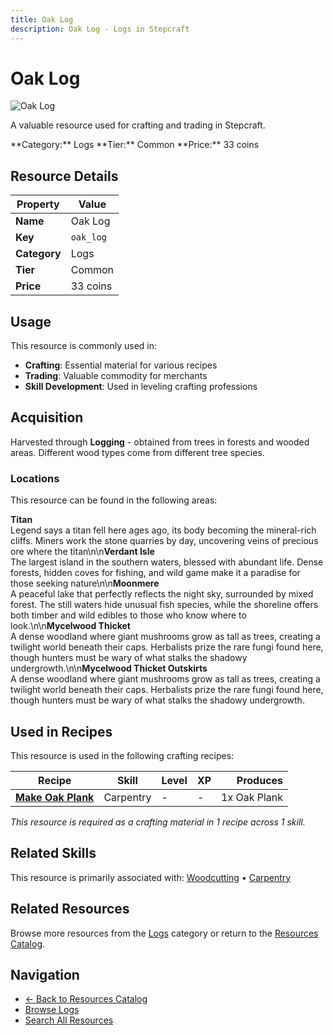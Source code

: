 ```yaml
---
title: Oak Log
description: Oak Log - Logs in Stepcraft
---
```


# Oak Log

<div className="flex items-start gap-6 mb-8">
  <div className="flex-shrink-0">
    <img src="/assets/resources/woodcutting/oak_log.png" alt="Oak Log" className="w-24 h-24 border rounded-lg" />
  </div>
  <div className="flex-1">
    <div className="space-y-2">
      <p className="text-lg text-muted-foreground">A valuable resource used for crafting and trading in Stepcraft.</p>
      <div className="flex flex-wrap gap-4 text-sm">
        <span className="px-2 py-1 bg-blue-100 dark:bg-blue-900 rounded-md">
          **Category:** Logs
        </span>
        <span className="px-2 py-1 bg-gray-100 dark:bg-gray-900 rounded-md">
          **Tier:** Common
        </span>
        <span className="px-2 py-1 bg-green-100 dark:bg-green-900 rounded-md">
          **Price:** 33 coins
        </span>
      </div>
    </div>
  </div>
</div>

## Resource Details

| Property | Value |
|----------|-------|
| **Name** | Oak Log |
| **Key** | `oak_log` |
| **Category** | Logs |
| **Tier** | Common |
| **Price** | 33 coins |


## Usage

This resource is commonly used in:

- **Crafting**: Essential material for various recipes
- **Trading**: Valuable commodity for merchants
- **Skill Development**: Used in leveling crafting professions




## Acquisition

Harvested through **Logging** - obtained from trees in forests and wooded areas. Different wood types come from different tree species.

### Locations

This resource can be found in the following areas:

**Titan**  
Legend says a titan fell here ages ago, its body becoming the mineral-rich cliffs. Miners work the stone quarries by day, uncovering veins of precious ore where the titan\n\n**Verdant Isle**  
The largest island in the southern waters, blessed with abundant life. Dense forests, hidden coves for fishing, and wild game make it a paradise for those seeking nature\n\n**Moonmere**  
A peaceful lake that perfectly reflects the night sky, surrounded by mixed forest. The still waters hide unusual fish species, while the shoreline offers both timber and wild edibles to those who know where to look.\n\n**Mycelwood Thicket**  
A dense woodland where giant mushrooms grow as tall as trees, creating a twilight world beneath their caps. Herbalists prize the rare fungi found here, though hunters must be wary of what stalks the shadowy undergrowth.\n\n**Mycelwood Thicket Outskirts**  
A dense woodland where giant mushrooms grow as tall as trees, creating a twilight world beneath their caps. Herbalists prize the rare fungi found here, though hunters must be wary of what stalks the shadowy undergrowth.


## Used in Recipes

This resource is used in the following crafting recipes:

| Recipe | Skill | Level | XP | Produces |
|--------|-------|-------|----|---------:|
| **[Make Oak Plank](/docs/resources/individual/oak_plank)** | Carpentry | - | - | 1x Oak Plank |

*This resource is required as a crafting material in 1 recipe across 1 skill.*


## Related Skills

This resource is primarily associated with: [Woodcutting](/docs/skills/individual/woodcutting) • [Carpentry](/docs/skills/individual/carpentry)

## Related Resources

Browse more resources from the [Logs](/docs/resources#logs) category or return to the [Resources Catalog](/docs/resources).

## Navigation

- [← Back to Resources Catalog](/docs/resources)
- [Browse Logs](/docs/resources#logs)
- [Search All Resources](/search)
